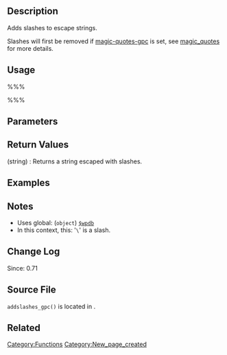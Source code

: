 {{Languages|
{{en|Function Reference/addslashes_gpc}}
{{it|Riferimento funzioni/addslashes_gpc}}
}}

== Description ==
Adds slashes to escape strings.

Slashes will first be removed if [http://php.net/manual/en/info.configuration.php#ini.magic-quotes-gpc magic-quotes-gpc] is set, see [http://php.net/manual/en/security.magicquotes.php magic_quotes] for more details.

== Usage ==
%%%<?php addslashes_gpc( $gpc ) ?>%%%

== Parameters ==
{{Parameter|$gpc|string|The string returned from HTTP request data.}}

== Return Values ==
; (string) : Returns a string escaped with slashes.

== Examples ==
<!-- Need creative examples. Feel free to link to external examples. -->

== Notes ==
* Uses global: (<tt>object</tt>) [[Class Reference/wpdb|<tt>$wpdb</tt>]]
* In this context, this: '<tt>\</tt>' is a slash.

== Change Log ==
Since: 0.71

== Source File ==

<tt>addslashes_gpc()</tt> is located in {{Trac|wp-includes/formatting.php}}.

== Related ==
<!--
    To Do:
    Need to find related functions.
    Need to create groups of functions and create templates to add them to a page quickly.
    Some functions may be related to many groups of functions.
-->

{{Tag Footer}}

[[Category:Functions]]
[[Category:New_page_created]]